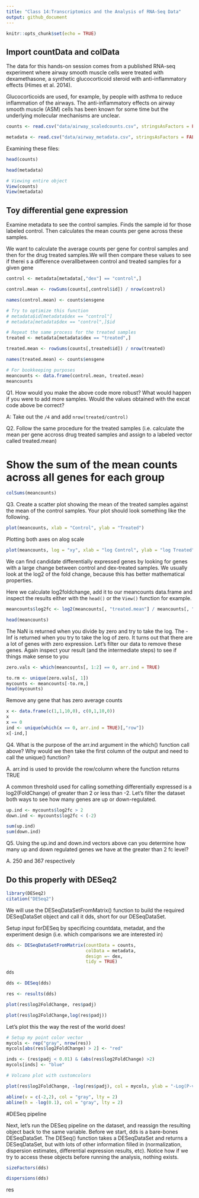 ```yaml
---
title: "Class 14:Transcriptomics and the Analysis of RNA-Seq Data"
output: github_document
---
```


```r
knitr::opts_chunk$set(echo = TRUE)
```


## Import countData and colData
The data for this hands-on session comes from a published RNA-seq experiment where airway smooth muscle cells were treated with dexamethasone, a synthetic glucocorticoid steroid with anti-inflammatory effects (Himes et al. 2014).

Glucocorticoids are used, for example, by people with asthma to reduce inflammation of the airways. The anti-inflammatory effects on airway smooth muscle (ASM) cells has been known for some time but the underlying molecular mechanisms are unclear.

```r
counts <- read.csv("data/airway_scaledcounts.csv", stringsAsFactors = FALSE )

metadata <- read.csv("data/airway_metadata.csv", stringsAsFactors = FALSE)
```

Examining these files:

```r
head(counts)
```

```r
head(metadata)
```

```r
# Viewing entire object
View(counts)
View(metadata)
```

## Toy differential gene expression

Examine metadata to see the control samples. Finds the sample id for those labeled control. Then calculates the mean counts per gene across these samples. 

We want to calculate the average counts per gene for control samples and then for the drug treated samples.We will then compare these values to see if therei s a difference overallbetween control and treated samples for a given gene

```r
control <- metadata[metadata[,"dex"] == "control",]

control.mean <- rowSums(counts[,control$id]) / nrow(control)

names(control.mean) <- counts$ensgene

# Try to optimize this function
# metadata$id[metadata$dex == "control"]
# metadata[metadata$dex == "control",]$id

# Repeat the same process for the treated samples
treated <- metadata[metadata$dex == "treated",]

treated.mean <- rowSums(counts[,treated$id]) / nrow(treated)

names(treated.mean) <- counts$ensgene

# For bookkeeping purposes
meancounts <- data.frame(control.mean, treated.mean)
meancounts
```

Q1. How would you make the above code more robust? What would happen if you were to add more samples. Would the values obtained with the excat code above be correct?

A: Take out the `/4` and add `nrow(treated/control)`


Q2. Follow the same procedure for the treated samples (i.e. calculate the mean per gene accross drug treated samples and assign to a labeled vector called treated.mean)



# Show the sum of the mean counts across all genes for each group
```r
colSums(meancounts)
```

Q3. Create a scatter plot showing the mean of the treated samples against the mean of the control samples. Your plot should look something like the following.

```r
plot(meancounts, xlab = "Control", ylab = "Treated")
```

Plotting both axes on alog scale
```r
plot(meancounts, log = "xy", xlab = "log Control", ylab = "log Treated")
```

We can find candidate differentially expressed genes by looking for genes with a large change between control and dex-treated samples. We usually look at the log2 of the fold change, because this has better mathematical properties.

Here we calculate log2foldchange, add it to our meancounts data.frame and inspect the results either with the `head()` or the `View()` function for example.

```r
meancounts$log2fc <- log2(meancounts[, "treated.mean"] / meancounts[, "control.mean"])

head(meancounts)
```

The NaN is returned when you divide by zero and try to take the log. The -Inf is returned when you try to take the log of zero. It turns out that there are a lot of genes with zero expression. Let’s filter our data to remove these genes. Again inspect your result (and the intermediate steps) to see if things make sense to you

```r
zero.vals <- which(meancounts[, 1:2] == 0, arr.ind = TRUE)

to.rm <- unique(zero.vals[, 1])
mycounts <- meancounts[-to.rm,]
head(mycounts)
```



Remove any gene that has zero average counts
```r
x <- data.frame(c(1,1,10,0), c(0,1,10,0))
x
x == 0
ind <- unique(which(x == 0, arr.ind = TRUE)[,"row"])
x[-ind,]
```


Q4. What is the purpose of the arr.ind argument in the which() function call above? Why would we then take the first column of the output and need to call the unique() function?

A. arr.ind is used to provide the row/column where the function returns TRUE


A common threshold used for calling something differentially expressed is a log2(FoldChange) of greater than 2 or less than -2. Let’s filter the dataset both ways to see how many genes are up or down-regulated.

```r
up.ind <- mycounts$log2fc > 2
down.ind <- mycounts$log2fc < (-2)

sum(up.ind)
sum(down.ind)
```


Q5. Using the up.ind and down.ind vectors above can you determine how many up and down regulated genes we have at the greater than 2 fc level?

A. 250 and 367 respectively

## Do this properly with DESeq2

```r
library(DESeq2)
citation("DESeq2")
```


We will use the DESeqDataSetFromMatrix() function to build the required DESeqDataSet object and call it dds, short for our DESeqDataSet.

Setup input forDESeq by specificing countdata, metadat, and the experiment design (i.e. which comparisons we are interested in)

```r
dds <- DESeqDataSetFromMatrix(countData = counts,
                              colData = metadata,
                              design =~ dex, 
                              tidy = TRUE)

dds

dds <- DESeq(dds)
```

```r
res <- results(dds)
```

```r
plot(res$log2FoldChange, res$padj)
```

```r
plot(res$log2FoldChange,log(res$padj))
```

Let's plot this the way the rest of the world does!
```r
# Setup my point color vector
mycols <- rep("gray", nrow(res))
mycols[abs(res$log2FoldChange) > 2] <- "red"

inds <- (res$padj < 0.01) & (abs(res$log2FoldChange) >2)
mycols[inds] <- "blue"

# Volcano plot with customcolors

plot(res$log2FoldChange, -log(res$padj), col = mycols, ylab = "-Log(P-value)", xlab = "Log2(FoldChange)")

abline(v = c(-2,2), col = "gray", lty = 2)
abline(h = -log(0.1), col = "gray", lty = 2)
```


#DESeq pipeline

Next, let’s run the DESeq pipeline on the dataset, and reassign the resulting object back to the same variable. Before we start, dds is a bare-bones DESeqDataSet. The DESeq() function takes a DESeqDataSet and returns a DESeqDataSet, but with lots of other information filled in (normalization, dispersion estimates, differential expression results, etc). Notice how if we try to access these objects before running the analysis, nothing exists.

```r
sizeFactors(dds)
```

```r
dispersions(dds)
```

res


































